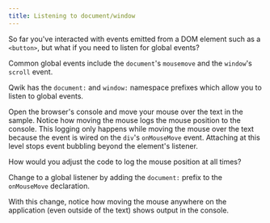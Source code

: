 ```yaml
---
title: Listening to document/window
---
```


So far you've interacted with events emitted from a DOM element such as a `<button>`, but what if you need to listen for global events?

Common global events include the `document`'s `mousemove` and the `window`'s `scroll` event.

Qwik has the `document:` and `window:` namespace prefixes which allow you to listen to global events.

Open the browser's console and move your mouse over the text in the sample. Notice how moving the mouse logs the mouse position to the console. This logging only happens while moving the mouse over the text because the event is wired on the `div`'s `onMouseMove` event. Attaching at this level stops event bubbling beyond the element's listener.

How would you adjust the code to log the mouse position at all times?

Change to a global listener by adding the `document:` prefix to the `onMouseMove` declaration.

With this change, notice how moving the mouse anywhere on the application (even outside of the text) shows output in the console.

